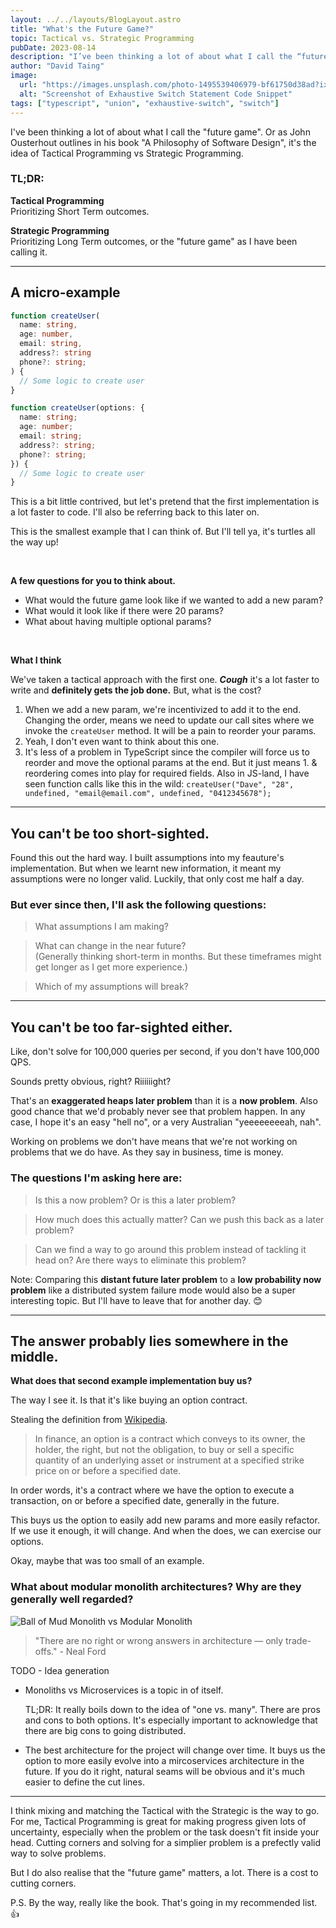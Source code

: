 ```yaml
---
layout: ../../layouts/BlogLayout.astro
title: "What's the Future Game?"
topic: Tactical vs. Strategic Programming
pubDate: 2023-08-14
description: "I’ve been thinking a lot of about what I call the “future game”. Or as John Ousterhout outlines in his book “A Philosophy of Software Design”, it’s the idea of Tactical Programming vs Strategic Programming."
author: "David Taing"
image:
  url: "https://images.unsplash.com/photo-1495539406979-bf61750d38ad?ixlib=rb-4.0.3&ixid=M3wxMjA3fDB8MHxwaG90by1wYWdlfHx8fGVufDB8fHx8fA%3D%3D&auto=format&fit=crop&w=2070&q=80"
  alt: "Screenshot of Exhaustive Switch Statement Code Snippet"
tags: ["typescript", "union", "exhaustive-switch", "switch"]
---
```


I've been thinking a lot of about what I call the "future game". Or as John Ousterhout outlines in his book "A Philosophy of Software Design", it's the idea of Tactical Programming vs Strategic Programming.

### TL;DR:

**Tactical Programming**<br/>
Prioritizing Short Term outcomes.

**Strategic Programming**<br/>
Prioritizing Long Term outcomes, or the "future game" as I have been calling it.

---

## A micro-example

```ts
function createUser(
  name: string,
  age: number,
  email: string,
  address?: string
  phone?: string;
) {
  // Some logic to create user
}

function createUser(options: {
  name: string;
  age: number;
  email: string;
  address?: string;
  phone?: string;
}) {
  // Some logic to create user
}
```

This is a bit little contrived, but let's pretend that the first implementation is a lot faster to code. I'll also be referring back to this later on.

This is the smallest example that I can think of. But I'll tell ya, it's turtles all the way up!


<br />

**A few questions for you to think about.**

- What would the future game look like if we wanted to add a new param?
- What would it look like if there were 20 params?
- What about having multiple optional params?

<br />

**What I think**

We've taken a tactical approach with the first one. **_Cough_** it's a lot faster to write and **definitely gets the job done.** But, what is the cost?

1. When we add a new param, we're incentivized to add it to the end. Changing the order, means we need to update our call sites where we invoke the `createUser` method. It will be a pain to reorder your params.
2. Yeah, I don't even want to think about this one.
3. It's less of a problem in TypeScript since the compiler will force us to reorder and move the optional params at the end. But it just means 1. & reordering comes into play for required fields. Also in JS-land, I have seen function calls like this in the wild: `createUser("Dave", "28", undefined, "email@email.com", undefined, "0412345678");`

---

## You can't be too short-sighted.

Found this out the hard way. I built assumptions into my feauture's implementation. But when we learnt new information, it meant my assumptions were no longer valid. Luckily, that only cost me half a day.

### But ever since then, I'll ask the following questions:

> What assumptions I am making?

> What can change in the near future? <br/>
> (Generally thinking short-term in months. But these timeframes might get longer as I get more experience.)

> Which of my assumptions will break?


---

## You can't be too far-sighted either.

Like, don't solve for 100,000 queries per second, if you don't have 100,000 QPS.

Sounds pretty obvious, right? Riiiiiight?

That's an **exaggerated heaps later problem** than it is a **now problem**. Also good chance that we'd probably never see that problem happen. In any case, I hope it's an easy "hell no", or a very Australian "yeeeeeeeeah, nah".

Working on problems we don't have means that we're not working on problems that we do have. As they say in business, time is money.

### The questions I'm asking here are:

> Is this a now problem? Or is this a later problem?

> How much does this actually matter? Can we push this back as a later problem?

> Can we find a way to go around this problem instead of tackling it head on? Are there ways to eliminate this problem?

Note: Comparing this **distant future later problem** to a **low probability now problem** like a distributed system failure mode would also be a super interesting topic. But I'll have to leave that for another day. 😊

---

## The answer probably lies somewhere in the middle.

**What does that second example implementation buy us?**

The way I see it. Is that it's like buying an option contract.

Stealing the definition from [Wikipedia](https://en.wikipedia.org/wiki/Option_(finance)).
 
> In finance, an option is a contract which conveys to its owner, the holder, the right, but not the obligation, to buy or sell a specific quantity of an underlying asset or instrument at a specified strike price on or before a specified date. 

In order words, it's a contract where we have the option to execute a transaction, on or before a specified date, generally in the future.

This buys us the option to easily add new params and more easily refactor. If we use it enough, it will change. And when the does, we can exercise our options.

Okay, maybe that was too small of an example.

### What about modular monolith architectures? Why are they generally well regarded?

![Ball of Mud Monolith vs Modular Monolith](/public/posts/monolith-modular-microservices.png)

> "There are no right or wrong answers in architecture — only trade-offs." - Neal Ford

TODO - Idea generation

- Monoliths vs Microservices is a topic in of itself. 

  TL;DR: It really boils down to the idea of "one vs. many". There are pros and cons to both options. It's especially important to acknowledge that there are big cons to going distributed.

- The best architecture for the project will change over time. It buys us the option to more easily evolve into a mircoservices architecture in the future. If you do it right, natural seams will be obvious and it's much easier to define the cut lines.

---

I think mixing and matching the Tactical with the Strategic is the way to go. For me, Tactical Programming is great for making progress given lots of uncertainty, especially when the problem or the task doesn't fit inside your head. Cutting corners and solving for a simplier problem is a prefectly valid way to solve problems.

But I do also realise that the "future game" matters, a lot. There is a cost to cutting corners.

P.S. By the way, really like the book. That's going in my recommended list. 👍
